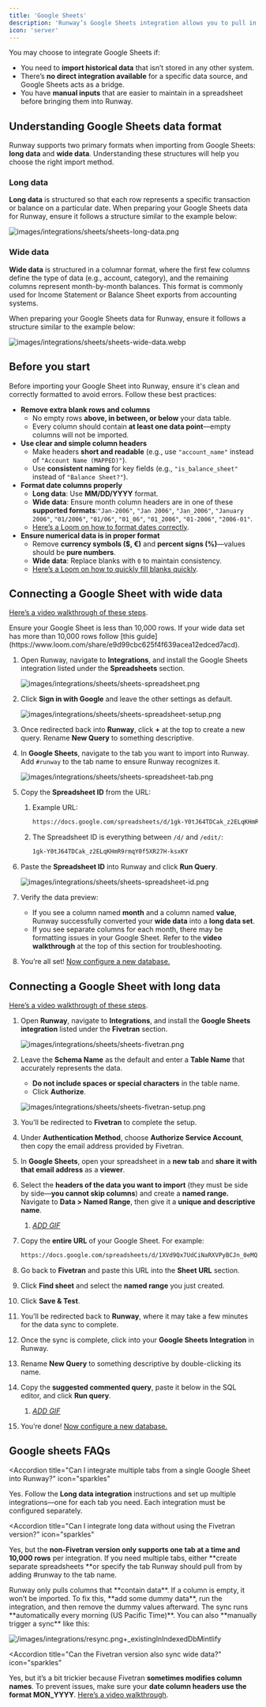 ```yaml
---
title: 'Google Sheets'
description: 'Runway’s Google Sheets integration allows you to pull in additional data that isn’t available through direct integrations.'
icon: 'server'
---
```


You may choose to integrate Google Sheets if:

- You need to **import historical data** that isn’t stored in any other system.
- There’s **no direct integration available** for a specific data source, and Google Sheets acts as a bridge.
- You have **manual inputs** that are easier to maintain in a spreadsheet before bringing them into Runway.

## **Understanding Google Sheets data format**

Runway supports two primary formats when importing from Google Sheets: **long data** and **wide data**. Understanding these structures will help you choose the right import method.

### Long data

**Long data** is structured so that each row represents a specific transaction or balance on a particular date. When preparing your Google Sheets data for Runway, ensure it follows a structure similar to the example below:

![images/integrations/sheets/sheets-long-data.png](/images/integrations/sheets/sheets-long-data.png)

### Wide data

**Wide data** is structured in a columnar format, where the first few columns define the type of data (e.g., account, category), and the remaining columns represent month-by-month balances. This format is commonly used for Income Statement or Balance Sheet exports from accounting systems.

When preparing your Google Sheets data for Runway, ensure it follows a structure similar to the example below:

![images/integrations/sheets/sheets-wide-data.webp](/images/integrations/sheets/sheets-wide-data.webp)

## Before you start

Before importing your Google Sheet into Runway, ensure it's clean and correctly formatted to avoid errors. Follow these best practices:

- **Remove extra blank rows and columns**
  - No empty rows **above, in between, or below** your data table.
  - Every column should contain **at least one data point**—empty columns will not be imported.
- **Use clear and simple column headers**
  - Make headers **short and readable** (e.g., use `"account_name"` instead of `"Account Name (MAPPED)"`).
  - Use **consistent naming** for key fields (e.g., `"is_balance_sheet"` instead of `"Balance Sheet?"`).
- **Format date columns properly**
  - **Long data**: Use **MM/DD/YYYY** format.
  - **Wide data**: Ensure month column headers are in one of these **supported formats**:`"Jan-2006"`, `"Jan 2006"`, `"Jan_2006"`, `"January 2006"`, `"01/2006"`, `"01/06"`, `"01_06"`, `"01_2006"`, `"01-2006"`, `"2006-01"`.
  - [Here’s a Loom on how to format dates correctly](https://www.loom.com/share/d5cedfd346ff4bb296d36eff23fbe5ee).
- **Ensure numerical data is in proper format**
  - Remove **currency symbols ($, €)** and **percent signs (%)**—values should be **pure numbers**.
  - **Wide data**: Replace blanks with `0` to maintain consistency.
  - [Here’s a Loom on how to quickly fill blanks quickly](https://www.loom.com/share/08aeb90722de429185de299e03a10b45).

## **Connecting a Google Sheet with wide data**

[Here’s a video walkthrough of these steps](https://www.loom.com/share/efb88c97c6154ebc92f4a7ff9cb4a1b4).

<Tip>
  Ensure your Google Sheet is less than 10,000 rows. If your wide data set has
  more than 10,000 rows follow [this
  guide](https://www.loom.com/share/e9d99cbc625f4f639acea12edced7acd).
</Tip>

1. Open Runway, navigate to **Integrations**, and install the Google Sheets integration listed under the **Spreadsheets** section.

   ![images/integrations/sheets/sheets-spreadsheet.png](/images/integrations/sheets/sheets-spreadsheet.png)

2. Click **Sign in with Google** and leave the other settings as default.

   ![images/integrations/sheets/sheets-spreadsheet-setup.png](/images/integrations/sheets/sheets-spreadsheet-setup.png)

3. Once redirected back into **Runway**, click **+** at the top to create a new query. Rename **New Query** to something descriptive.
4. In **Google Sheets**, navigate to the tab you want to import into Runway. Add `#runway` to the tab name to ensure Runway recognizes it.

   ![images/integrations/sheets/sheets-spreadsheet-tab.png](/images/integrations/sheets/sheets-spreadsheet-tab.png)

5. Copy the **Spreadsheet ID** from the URL:

   1. Example URL:

      ```bash
      https://docs.google.com/spreadsheets/d/1gk-Y0tJ64TDCak_z2ELqKHmR9rmqY0f5XR27H-ksxKY/edit?gid=0#gid=0

      ```

   2. The Spreadsheet ID is everything between `/d/` and `/edit/`:

      ```bash
      1gk-Y0tJ64TDCak_z2ELqKHmR9rmqY0f5XR27H-ksxKY

      ```

6. Paste the **Spreadsheet ID** into Runway and click **Run Query**.

   ![images/integrations/sheets/sheets-spreadsheet-id.png](/images/integrations/sheets/sheets-spreadsheet-id.png)

7. Verify the data preview:
   - If you see a column named **month** and a column named **value**, Runway successfully converted your **wide data** into a **long data set**.
   - If you see separate columns for each month, there may be formatting issues in your Google Sheet. Refer to the **video walkthrough** at the top of this section for troubleshooting.
8. You’re all set! [Now configure a new database.](https://www.notion.so/Databases-basics-1ae691424a288035817ae31f2a0729b5?pvs=21)

## **Connecting a Google Sheet with long data**

[Here’s a video walkthrough of these steps](https://www.loom.com/share/a6f08d1a57884baebd702697c6f9f807).

1.  Open **Runway**, navigate to **Integrations**, and install the **Google Sheets integration** listed under the **Fivetran** section.

    ![images/integrations/sheets/sheets-fivetran.png](/images/integrations/sheets/sheets-fivetran.png)

2.  Leave the **Schema Name** as the default and enter a **Table Name** that accurately represents the data.

    - **Do not include spaces or special characters** in the table name.
    - Click **Authorize**.

    ![images/integrations/sheets/sheets-fivetran-setup.png](/images/integrations/sheets/sheets-fivetran-setup.png)

3.  You’ll be redirected to **Fivetran** to complete the setup.
4.  Under **Authentication Method**, choose **Authorize Service Account**, then copy the email address provided by Fivetran.
5.  In **Google Sheets**, open your spreadsheet in a **new tab** and **share it with that email address** as a **viewer**.
6.  Select the **headers of the data you want to import** (they must be side by side—**you cannot skip columns**) and create a **named range.** Navigate to **Data > Named Range**, then give it a **unique and descriptive name**.
    1. _<u>ADD GIF</u>_
7.  Copy the **entire URL** of your Google Sheet. For example:

    ```bash
    https://docs.google.com/spreadsheets/d/1XVd9Qx7UdCiNaRXVPyBCJn_0eMQKF-qq193_KC4hyos/edit?gid=0#gid=0

    ```

8.  Go back to **Fivetran** and paste this URL into the **Sheet URL** section.
9.  Click **Find sheet** and select the **named range** you just created.
10. Click **Save & Test**.
11. You’ll be redirected back to **Runway**, where it may take a few minutes for the data sync to complete.
12. Once the sync is complete, click into your **Google Sheets Integration** in Runway.
13. Rename **New Query** to something descriptive by double-clicking its name.
14. Copy the **suggested commented query**, paste it below in the SQL editor, and click **Run query**.
    1. _<u>ADD GIF</u>_
15. You’re done! [Now configure a new database.](https://www.notion.so/Databases-basics-1ae691424a288035817ae31f2a0729b5?pvs=21)

## Google sheets FAQs

<Accordion
  title="Can I integrate multiple tabs from a single Google Sheet into Runway?"
  icon="sparkles"
>
  Yes. Follow the **Long data integration** instructions and set up multiple
  integrations—one for each tab you need. Each integration must be configured
  separately.
</Accordion>

<Accordion
  title="Can I integrate long data without using the Fivetran version?"
  icon="sparkles"
>
  Yes, but the **non-Fivetran version only supports one tab at a time and 10,000
  rows** per integration. If you need multiple tabs, either **create separate
  spreadsheets **or specify the tab Runway should pull from by adding #runway to
  the tab name.
</Accordion>

<Accordion title="Why is my column not showing up in Runway?" icon="sparkles">
  Runway only pulls columns that **contain data**. If a column is empty, it
  won’t be imported. To fix this, **add some dummy data**, run the integration,
  and then remove the dummy values afterward.
</Accordion>

<Accordion title="How often does this sheet sync to Runway?" icon="sparkles">
  The sync runs **automatically every morning (US Pacific Time)**. You can also **manually trigger a sync** like this:

![/images/integrations/resync.png+_existingInIndexedDbMintlify](/images/integrations/resync.png)

</Accordion>

<Accordion
  title="Can the Fivetran version also sync wide data?"
  icon="sparkles"
>
  Yes, but it’s a bit trickier because Fivetran **sometimes modifies column
  names**. To prevent issues, make sure your **date column headers use the
  format MON_YYYY**. [Here’s a video
  walkthrough](https://www.loom.com/share/e9d99cbc625f4f639acea12edced7acd).
</Accordion>
